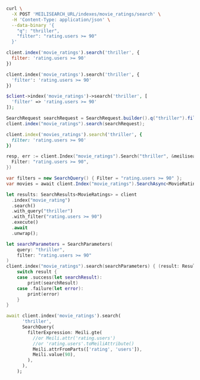<CodeGroup>

```bash cURL
curl \
  -X POST 'MEILISEARCH_URL/indexes/movie_ratings/search' \
  -H 'Content-Type: application/json' \
  --data-binary '{
    "q": "thriller",
    "filter": "rating.users >= 90"
  }'
```


```javascript JS
client.index('movie_ratings').search('thriller', {
  filter: 'rating.users >= 90'
})
```


```python Python
client.index('movie_ratings').search('thriller', {
  'filter': 'rating.users >= 90'
})
```


```php PHP
$client->index('movie_ratings')->search('thriller', [
  'filter' => 'rating.users >= 90'
]);
```


```java Java
SearchRequest searchRequest = SearchRequest.builder().q("thriller").filter(new String[] {"rating.users >= 90"}).build();
client.index("movie_ratings").search(searchRequest);
```


```ruby Ruby
client.index('movies_ratings').search('thriller', {
  filter: 'rating.users >= 90'
})
```


```go Go
resp, err := client.Index("movie_ratings").Search("thriller", &meilisearch.SearchRequest{
  Filter: "rating.users >= 90",
})
```


```csharp C#
var filters = new SearchQuery() { Filter = "rating.users >= 90" };
var movies = await client.Index("movie_ratings").SearchAsync<MovieRating>("thriller", filters);
```


```rust Rust
let results: SearchResults<MovieRatings> = client
  .index("movie_rating")
  .search()
  .with_query("thriller")
  .with_filter("rating.users >= 90")
  .execute()
  .await
  .unwrap();
```


```swift Swift
let searchParameters = SearchParameters(
    query: "thriller",
    filter: "rating.users >= 90"
)
client.index("movie_ratings").search(searchParameters) { (result: Result<Searchable<Meteorite>, Swift.Error>) in
    switch result {
    case .success(let searchResult):
        print(searchResult)
    case .failure(let error):
        print(error)
    }
}
```


```dart Dart
await client.index('movie_ratings').search(
      'thriller',
      SearchQuery(
        filterExpression: Meili.gte(
          //or Meili.attr('rating.users')
          //or 'rating.users'.toMeiliAttribute()
          Meili.attrFromParts(['rating', 'users']),
          Meili.value(90),
        ),
      ),
    );
```

</CodeGroup>